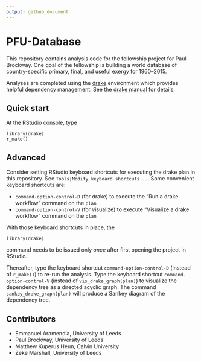 ```yaml
---
output: github_document
---
```


<!-- *********** -->
<!-- Note: README.md is generated from README.Rmd.   -->
<!-- Be sure to edit README.Rmd and generate the README.md file by Cmd/Ctl-shift-K -->
<!-- *********** -->


# PFU-Database

This repository contains analysis code for the fellowship project for Paul Brockway.
One goal of the fellowship is building a world database of country-specific primary, final, and useful exergy 
for 1960--2015.

Analyses are completed using the [drake](https://github.com/ropensci/drake) environment
which provides helpful dependency management. 
See the [drake manual](https://books.ropensci.org/drake/) for details.


## Quick start

At the RStudio console, type

`library(drake)`  
`r_make()`


## Advanced

Consider setting RStudio keyboard shortcuts for executing the drake plan in this repository.
See `Tools|Modify keyboard shortcuts...`.
Some convenient keyboard shortcuts are:

* `command-option-control-D` (for *d*rake) to execute the "Run a drake workflow" command on the `plan`
* `command-option-control-V` (for *v*isualize) to execute "Visualize a drake workflow" command on the `plan`

With those keyboard shortcuts in place, the 

`library(drake)`  

command needs to be issued only *once* after first opening the project in RStudio.  

Thereafter, type the keyboard shortcut `command-option-control-D`
(instead of `r_make()`) to re-run the analysis.
Type the keyboard shortcut `command-option-control-V`
(instead of `vis_drake_graph(plan)`) 
to visualize the dependency tree as a directed acyclic graph.
The command `sankey_drake_graph(plan)` will produce a Sankey diagram
of the dependency tree.


## Contributors

* Emmanuel Aramendia, University of Leeds
* Paul Brockway, University of Leeds
* Matthew Kuperus Heun, Calvin University
* Zeke Marshall, University of Leeds
